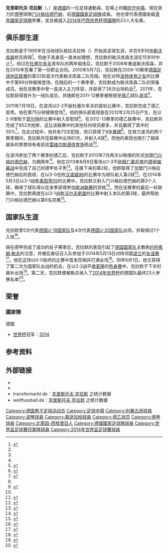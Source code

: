 {{noteTA
|G1=足球
|G2=uefa
|G3=德甲
|T=zh-cn:克里斯托夫·克拉默; zh-hk:基斯托夫·基拉馬; zh-tw:克里斯托夫·克拉默;
|1=zh-cn:克里斯托夫·克拉默; zh-hk:基斯托夫·基拉馬; zh-tw:克里斯托夫·克拉默;
|2=zh-cn:克拉默; zh-hk:基拉馬; zh-tw:克拉默;
|3=zh-cn:约阿希姆·勒夫; zh-hk:祖亞占·路維; zh-tw:約阿希姆·勒夫
|4=zh-cn:勒夫; zh-hk:路維; zh-tw:勒夫;
|5=zh-cn:拜耳勒沃库森; zh-hk:利華古遜; zh-tw:拜耳利沃庫森
}}

{{Infobox football biography
| name           = 克里斯托夫·克拉默<br />Christoph Kramer
| image          = Christoph Kramer 2015.jpg
| image_size     =
| caption        = 
| fullname       = Christoph Kramer<ref>{{Cite news |title=2014 FIFA World Cup Brazil: List of Players |url=http://www.fifadata.com/document/fwc/2014/pdf/fwc_2014_squadlists.pdf |publisher=FIFA |format=PDF |page=16 |date=11 June 2014 |accessdate=11 June 2014 |archive-date=2015-06-11 |archive-url=https://web.archive.org/web/20150611133541/http://www.uefa.com/uefachampionsleague/news/newsid%3D2255077.html |dead-url=no }}</ref>
| birth_date     = {{birth date and age|1991|2|19|df=y}}
| birth_place    = {{GER}}[[索林根|索林根]]
| height         = {{height|m=1.91}}<ref>{{cite web |title=Christoph Kramer Profile |url=http://www.bundesliga.com/en/league/Players_3243.jsp |accessdate=2016-09-14 |archive-date=2018-10-10 |archive-url=https://web.archive.org/web/20181010213519/https://www.bundesliga.com/en/league/Players_3243.jsp |dead-url=no }}</ref>
| position       = [[防守中场|防守中场]]
| currentclub    = [[门兴格拉德巴赫足球俱乐部|门兴格拉德巴赫]]
| clubnumber     = 6
| youthyears1    = 1995–1999 |youthclubs1 = 格拉夫拉特
| youthyears2    = 1999–2006 |youthclubs2 = [[勒沃库森足球俱乐部|勒沃库森]]
| youthyears3    = 2006–2008 |youthclubs3 = [[福尔图娜杜塞尔多夫|杜塞尔多夫]]
| youthyears4    = 2008–2010 |youthclubs4 = [[勒沃库森足球俱乐部|勒沃库森]]
| years1         = 2009–2011 |clubs1 = [[勒沃库森足球俱乐部|勒沃库森二队]]        |caps1 = 27 |goals1 = 0
| years2         = 2011–2016     |clubs2 = [[勒沃库森足球俱乐部|勒沃库森]]       |caps2 = 26 |goals2 = 0
| years3         = 2011–2013 |clubs3 = → [[波鸿足球俱乐部|波鸿]] (租借)                       |caps3 = 61 |goals3 = 4
| years5         = 2013–2015 |clubs5 = → [[门兴格拉德巴赫足球俱乐部|门兴格拉德巴赫]] (租借)         |caps5 = 63 |goals5 = 5
| years6         = 2016–     |clubs6 = [[门兴格拉德巴赫足球俱乐部|门兴格拉德巴赫]]         |caps6 = 124 |goals6 = 5
| nationalyears1 = 2009–2010 |nationalteam1 = [[德国青年国家足球队|德国U19]] |nationalcaps1 = 5 |nationalgoals1 = 0
| nationalyears2 = 2010–2012 |nationalteam2 = [[德国青年国家足球队|德国U20]] |nationalcaps2 = 4 |nationalgoals2 = 1
| nationalyears3 = 2014–2016 |nationalteam3 = [[德国国家足球队|德国]]           |nationalcaps3 = 12 |nationalgoals3 = 0
| pcupdate       = 2021年10月2日
| ntupdate       =
}}

'''克里斯托夫·克拉默'''（{{lang-de|'''Christoph Kramer'''}}，{{bd|1991年|2月19日|catIdx=Kramer, Christoph}}）是[[德國|德國]]的一位足球運動員，在場上司職[[防守中場|防守中場]]。現在效力於[[德国足球甲级联赛|德甲]]球隊[[门兴格拉德巴赫足球俱乐部|门兴格拉德巴赫]]，前[[德國國家足球隊|德國國家足球隊]]成員。
他也曾代表德國各級[[德国青年国家足球队|青年國家足球隊]]參賽，並且被選入[[2014年巴西世界杯|2014年巴西世界杯]][[德国国家足球队|德國隊]]的23人大名單。

==俱乐部生涯==
克拉默是于1995年在当地球队格拉夫拉特（{{lang|de|BV Graefrath}}）开始其足球生涯，并在9岁时由[[勒沃库森足球俱乐部|勒沃库森]]抢先购得<ref name="Kramer">{{cite web |url=http://www.espnfc.com/blog/_/name/germany/id/52/kramer-rising-to-the-top?cc=5901 |title=''Kramer rising to the top'' |publisher=ESPNFC |date=2014-05-31 |accessdate=2014-05-31 |archive-date=2014-05-31 |archive-url=https://web.archive.org/web/20140531183114/http://www.espnfc.com/blog/_/name/germany/id/52/kramer-rising-to-the-top?cc=5901 |dead-url=no }}</ref>。但由于其身高一直未如理想，克拉默的勒沃库森生涯在15岁时中止<ref name="Kramer" />。经过在[[杜塞尔多夫足球俱乐部|杜塞尔多夫]]青年队的两年锻炼后，克拉默于2008年重返勒沃库森，并在2010年签署了第一份职业合同。2010年5月7日，克拉默在2009-10赛季[[德国足球地区联赛|德国足球地区联赛]]的第32轮首次代表勒沃库森二队亮相，他在对阵[[洛特体育之友|洛特体育之友]]的比赛中于第89分钟替换{{link-de|比约恩·克鲁福特|Björn Kluft}}登场。在随后的一个赛季里，克拉默成为勒沃库森二队的常备成员。他在该赛季中曾一度进入主力阵容，并获得了26次出场机会<ref name="Kramer" />。2011年，克拉默获得晋升为一线队成员，并随即在2011-12赛季被租借至[[德乙|德乙]]球队[[波鸿足球俱乐部|波鸿]]<ref name="Kramer" />。

2011年7月18日，在波鸿以0-2不敌杜塞尔多夫的首轮比赛中，克拉默完成了德乙首秀。他在第75分钟替换{{link-de|安德里亚斯·约翰森|Andreas Johansson (Fußballspieler, 1982)}}登场<ref>{{en}}{{cite web |url=http://int.soccerway.com/matches/2011/07/18/germany/2-bundesliga/dusseldorfer-tus-fortuna-1895-ev/vfl-bochum-1848-fussballgemeinschaft-ev/1121921/ |title=''Fortuna Düsseldorf vs. Bochum  2 - 0'' |publisher=Soccerway |date=2011-07-18 |accessdate=2014-06-01 |archive-date=2019-12-05 |archive-url=https://web.archive.org/web/20191205033628/https://int.soccerway.com/matches/2011/07/18/germany/2-bundesliga/dusseldorfer-tus-fortuna-1895-ev/vfl-bochum-1848-fussballgemeinschaft-ev/1121921/ |dead-url=no }}</ref>。他的俱乐部首球是在2012年2月25日产生，在以2-6惨败于[[菲尔特足球俱乐部|菲尔特]]的比赛中射入安慰球<ref>{{en}}{{cite web |url=http://int.soccerway.com/matches/2012/02/25/germany/2-bundesliga/spvgg-greuther-furth/vfl-bochum-1848-fussballgemeinschaft-ev/1122423/ |title=''Greuther Fürth vs. Bochum  6 - 2'' |publisher=Soccerway |date=2012-02-25 |accessdate=2014-06-01 |archive-date=2019-12-05 |archive-url=https://web.archive.org/web/20191205012027/https://int.soccerway.com/matches/2012/02/25/germany/2-bundesliga/spvgg-greuther-furth/vfl-bochum-1848-fussballgemeinschaft-ev/1122423/ |dead-url=no }}</ref>。在2012-13赛季的德乙联赛中，克拉默共完成了852次抢断，这比该联赛中的其他任何球员都多，并且赢得了其中的50%<ref name="Foul">{{en}}{{cite web |url=http://www.bundesliga.com/en/liga/news/2013/0000259952.php |title=''Making the Leap to the Top Flight'' |publisher=Bundesliga |date=2013-07-07 |accessdate=2014-05-31 |deadurl=yes |archiveurl=https://web.archive.org/web/20140531185618/http://www.bundesliga.com/en/liga/news/2013/0000259952.php |archivedate=2014-05-31 }}</ref>。在此过程中，他共有73次犯规，但只获得了8张[[黄牌|黄牌]]<ref name="Foul" />。在效力波鸿的两个赛季期间，克拉默共在联赛中出场61次，并射入4球<ref>{{de}}{{cite web |url=http://www.fussballdaten.de/spieler/kramerchristoph/2014/ |title=''Christoph Kramer'' |publisher=FussballDaten |accessdate=2014-06-01 |archive-date=2016-04-02 |archive-url=https://web.archive.org/web/20160402181335/http://www.fussballdaten.de/spieler/kramerchristoph/2014/ |dead-url=no }}</ref>。而他的表现也吸引了越来越多的季票持有者前往[[鲁尔球场|雷维尔能源体育场]]观战<ref name="Kramer" />。

在波鸿参加了两个赛季的德乙后，克拉默于2013年7月再次以租借的形式加盟[[门兴格拉德巴赫足球俱乐部|门兴格拉德巴赫]]，为期两年<ref>{{en}}{{cite web |url=http://tbrfootball.com/borussia-monchengladbach-how-will-the-foals-fare-in-20132014/ |title=''Borussia Mönchengladbach: How will the Foals fare in 2013/2014?'' |publisher=The Boot Room |date=2013-07-22 |accessdate=2014-05-31 |archive-date=2019-12-06 |archive-url=https://web.archive.org/web/20191206140219/https://tbrfootball.com/borussia-monchengladbach-how-will-the-foals-fare-in-20132014/ |dead-url=no }}</ref>。他在2013年8月9日客场以1-3不敌[[拜仁慕尼黑|拜仁慕尼黑]]的[[2013年至2014年德国足球甲级联赛|德甲揭幕战]]中完成了自己的德甲处子秀<ref>{{en}}{{cite web |url=http://www.espnfc.com/en/report/369896/report.html?soccernet=true&cc=null |title=''Bright start for Guardiola'' |publisher=ESPNFC |date=2013-08-09 |accessdate=2014-05-31 |deadurl=yes |archiveurl=https://web.archive.org/web/20140601035130/http://www.espnfc.com/en/report/369896/report.html?soccernet=true&cc=null |archivedate=2014-06-01 }}</ref>。在接下来的第2轮，他即取得了加盟门兴格拉德巴赫后的首球，在以3-0击败[[汉诺威96|汉诺威96]]的比赛中为球队射入第2球<ref>{{en}}{{cite web |url=http://www.bundesliga.com/en/liga/news/2013/0000265298.php |title=''Gladbach Cruise Past Hannover'' |publisher=Bundesliga |date=2013-08-17 |accessdate=2014-05-31 |deadurl=yes |archiveurl=https://web.archive.org/web/20140601004701/http://www.bundesliga.com/en/liga/news/2013/0000265298.php |archivedate=2014-06-01 }}</ref>。在2014年5月3日以3-1战胜[[美因茨05|美因茨05]]的比赛中，克拉默又射入门兴格拉德巴赫的第3个入球，确保了球队得以在来季获得参加[[欧洲联赛|欧洲联赛]]的资格<ref>{{en}}{{cite web |url=http://www.bundesliga.com/en/liga/news/2013/0000293087.php |title=''Gladbach Beat Mainz to Seal Europa League'' |publisher=Bundesliga |date=2014-05-03 |accessdate=2014-05-31 |deadurl=yes |archiveurl=https://web.archive.org/web/20140531185126/http://www.bundesliga.com/en/liga/news/2013/0000293087.php |archivedate=2014-05-31 }}</ref>。而在该赛季的最后一轮联赛中，克拉默再度在以3-1战胜[[沃尔夫斯堡足球俱乐部|沃尔夫斯堡]]的比赛中射入本队的第3球，最终帮助门兴格拉德巴赫以第6名完赛<ref>{{de}}{{cite web |url=http://www.kicker.de/news/fussball/bundesliga/spieltag/1-bundesliga/2013-14/34/1895175/spielanalyse_vfl-wolfsburg-24_borussia-mgladbach-15.html |title=''Perisic und de Bruyne sind zuviel für Gladbach'' |publisher=kicker |date=2014-05-10 |accessdate=2014-06-01 |archive-date=2019-02-05 |archive-url=https://web.archive.org/web/20190205141043/http://www.kicker.de/news/fussball/bundesliga/spieltag/1-bundesliga/2013-14/34/1895175/spielanalyse_vfl-wolfsburg-24_borussia-mgladbach-15.html |dead-url=no }}</ref>。

==国家队生涯==
克拉默曾5次代表[[德国19岁以下国家足球队|德国U-19国家队]]及4次代表[[德国20岁以下国家足球队|德国U-20国家队]]出场，并取得过1个入球<ref>{{de}}{{cite web|url=http://www.dfb.de/news/de/d-u-20-maenner/u-20-verpasst-sechsten-sieg-im-sechsten-spiel/26866.html|title=''U 20 verpasst sechsten Sieg im sechsten Spiel''|publisher=DFB|date=2011-03-24|accessdate=2014-06-21}}{{dead link|date=2017年11月 |bot=InternetArchiveBot |fix-attempted=yes }}</ref>。

继在德甲完成了成功的处子赛季后，克拉默的表现引起了[[德国国家足球队|德国国家队]]主教练[[约阿希姆·勒夫|约阿希姆·勒夫]]的注意，并被后者征召入队参加于2014年5月13日对阵邻国[[波兰国家足球队|波兰]]的[[友谊赛|友谊赛]]<ref>{{en}}{{cite web |url=http://www.uefa.com/friendlies/season=2014/matches/round=2000374/match=2013778/postmatch/report/index.html |title=''Youthful Germany frustrated by Poland'' |publisher=UEFA |date=2014-05-13 |accessdate=2014-05-31 |archive-date=2019-11-07 |archive-url=https://web.archive.org/web/20191107090414/https://www.uefa.com/friendlies/season=2014/matches/round=2000374/match=2013778/postmatch/report/index.html |dead-url=no }}</ref>。他在这场以0-0告终的比赛中首发亮相并打满全场<ref>{{en}}{{cite web |url=http://www.uefa.com/friendlies/season=2014/matches/round=2000374/match=2013778/postmatch/lineups/index.html |title=''Lineups'' |publisher=UEFA |date=2014-05-13 |accessdate=2014-05-31 |archive-date=2019-11-22 |archive-url=https://web.archive.org/web/20191122173233/https://www.uefa.com/friendlies/season=2014/matches/round=2000374/match=2013778/postmatch/lineups/index.html |dead-url=no }}</ref>。同年6月1日，他又获得了第二次为国家队出战的机会，在以2-2战平[[喀麦隆国家足球队|喀麦隆]]的[[热身赛|热身赛]]中，克拉默于下半时替补出场<ref>{{en}}{{cite web |url=http://www.theguardian.com/football/2014/jun/01/germany-cameroon-world-cup-warmup-samuel-etoo |title=''Eric-Maxim Choupo-Moting earns Cameroon draw against Germany'' |publisher=The Guardian |date=2014-06-01 |accessdate=2014-06-04 |archive-date=2017-02-11 |archive-url=https://web.archive.org/web/20170211082020/https://www.theguardian.com/football/2014/jun/01/germany-cameroon-world-cup-warmup-samuel-etoo |dead-url=no }}</ref>。第二天，克拉默便被勒夫纳入了[[2014年世界杯足球赛|2014年世界杯]]的德国队最终23人参赛名单<ref>{{en}}{{cite web |url=http://www.fifa.com/worldcup/news/y=2014/m=6/news=low-finalises-germany-squad-2353140.html |title=''Low finalises Germany squad'' |publisher=FIFA |date=2014-06-02 |accessdate=2014-06-04 |deadurl=yes |archiveurl=https://web.archive.org/web/20140603181313/http://www.fifa.com/worldcup/news/y%3D2014/m%3D6/news%3Dlow-finalises-germany-squad-2353140.html |archivedate=2014-06-03 }}</ref>。

==荣誉==
===國家隊===
;{{flagicon|GER}} 德國
* [[世界杯足球赛|世界杯]]冠军：[[2014年世界杯足球赛|2014]]

==参考资料==
{{reflist}}

== 外部链接 ==
* {{Soccerway}}
* {{Fussballdaten|kramerchristoph}}
* transfermarkt.de：[http://www.transfermarkt.de/de/kramer/profil/spieler_82097.html 克里斯托夫·克拉默] {{Wayback|url=http://www.transfermarkt.de/de/kramer/profil/spieler_82097.html |date=20140331061222 }}之统计数据{{de icon}}
* weltfussball.de：[http://www.weltfussball.de/spieler_profil/christoph-kramer/ 克里斯托夫·克拉默] {{Wayback|url=http://www.weltfussball.de/spieler_profil/christoph-kramer/ |date=20201029081829 }}之统计数据{{de icon}}

{{慕遜加柏球員名單}}
{{2014年世界盃足球賽德國參賽名單}}

{{DEFAULTSORT:Kramer, Christoph}}

[[Category:德国男子足球运动员|Category:德国男子足球运动员]]
[[Category:足球中場|Category:足球中場]]
[[Category:利華古遜球員|Category:利華古遜球員]]
[[Category:波琴球員|Category:波琴球員]]
[[Category:慕遜加柏球員|Category:慕遜加柏球員]]
[[Category:德乙球员|Category:德乙球员]]
[[Category:德甲球員|Category:德甲球員]]
[[Category:北萊因-西發里亞人|Category:北萊因-西發里亞人]]
[[Category:德國國家足球隊球員|Category:德國國家足球隊球員]]
[[Category:世界盃足球賽冠軍隊球員|Category:世界盃足球賽冠軍隊球員]]
[[Category:2014年世界盃足球賽球員|Category:2014年世界盃足球賽球員]]